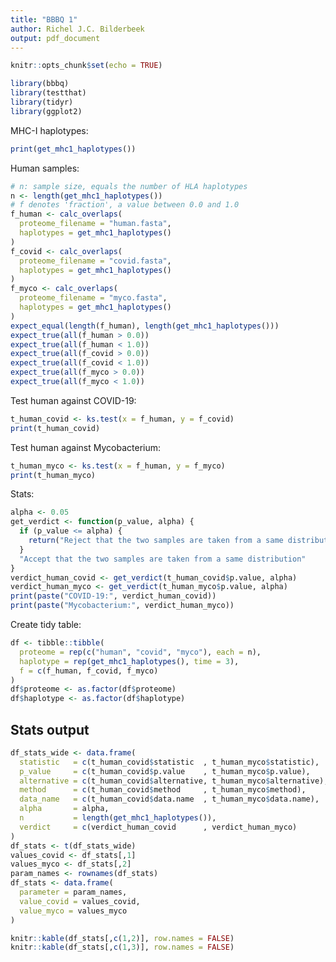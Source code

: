 ```yaml
---
title: "BBBQ 1"
author: Richel J.C. Bilderbeek
output: pdf_document
---
```


```r
knitr::opts_chunk$set(echo = TRUE)
```

```r
library(bbbq)
library(testthat)
library(tidyr)
library(ggplot2)
```

MHC-I haplotypes:

```r
print(get_mhc1_haplotypes())
```

Human samples:

```r
# n: sample size, equals the number of HLA haplotypes
n <- length(get_mhc1_haplotypes())
# f denotes 'fraction', a value between 0.0 and 1.0
f_human <- calc_overlaps(
  proteome_filename = "human.fasta",
  haplotypes = get_mhc1_haplotypes()
)
f_covid <- calc_overlaps(
  proteome_filename = "covid.fasta",
  haplotypes = get_mhc1_haplotypes()
)
f_myco <- calc_overlaps(
  proteome_filename = "myco.fasta",
  haplotypes = get_mhc1_haplotypes()
)
expect_equal(length(f_human), length(get_mhc1_haplotypes()))
expect_true(all(f_human > 0.0))
expect_true(all(f_human < 1.0))
expect_true(all(f_covid > 0.0))
expect_true(all(f_covid < 1.0))
expect_true(all(f_myco > 0.0))
expect_true(all(f_myco < 1.0))
```

Test human against COVID-19:

```r
t_human_covid <- ks.test(x = f_human, y = f_covid)
print(t_human_covid)
```

Test human against Mycobacterium:

```r
t_human_myco <- ks.test(x = f_human, y = f_myco)
print(t_human_myco)
```

Stats:

```r
alpha <- 0.05
get_verdict <- function(p_value, alpha) {
  if (p_value <= alpha) {
    return("Reject that the two samples are taken from a same distribution")
  }
  "Accept that the two samples are taken from a same distribution"
}
verdict_human_covid <- get_verdict(t_human_covid$p.value, alpha)
verdict_human_myco <- get_verdict(t_human_myco$p.value, alpha)
print(paste("COVID-19:", verdict_human_covid))
print(paste("Mycobacterium:", verdict_human_myco))
```

Create tidy table:

```r
df <- tibble::tibble(
  proteome = rep(c("human", "covid", "myco"), each = n),
  haplotype = rep(get_mhc1_haplotypes(), time = 3),
  f = c(f_human, f_covid, f_myco)
)
df$proteome <- as.factor(df$proteome)
df$haplotype <- as.factor(df$haplotype)
```

## Stats output

```r
df_stats_wide <- data.frame(
  statistic   = c(t_human_covid$statistic  , t_human_myco$statistic),
  p_value     = c(t_human_covid$p.value    , t_human_myco$p.value),
  alternative = c(t_human_covid$alternative, t_human_myco$alternative),
  method      = c(t_human_covid$method     , t_human_myco$method),
  data_name   = c(t_human_covid$data.name  , t_human_myco$data.name),
  alpha       = alpha,
  n           = length(get_mhc1_haplotypes()),
  verdict     = c(verdict_human_covid      , verdict_human_myco)
)
df_stats <- t(df_stats_wide)
values_covid <- df_stats[,1]
values_myco <- df_stats[,2]
param_names <- rownames(df_stats)
df_stats <- data.frame(
  parameter = param_names,
  value_covid = values_covid,
  value_myco = values_myco
)

knitr::kable(df_stats[,c(1,2)], row.names = FALSE)
knitr::kable(df_stats[,c(1,3)], row.names = FALSE)
```

